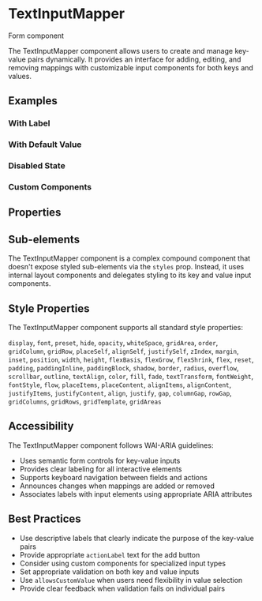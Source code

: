 
<Meta of={TextInputMapperStories} />

# TextInputMapper

<Badge variant="neutral">Form component</Badge>

The TextInputMapper component allows users to create and manage key-value pairs dynamically. It provides an interface for adding, editing, and removing mappings with customizable input components for both keys and values.

<Canvas of={TextInputMapperStories.Default} />

## Examples

### With Label

<Canvas of={TextInputMapperStories.WithLabel} />

### With Default Value

<Canvas of={TextInputMapperStories.WithDefaultValue} />

### Disabled State

<Canvas of={TextInputMapperStories.Disabled} />

### Custom Components

<Canvas of={TextInputMapperStories.CustomComponents} />

## Properties

<ArgTypes of={TextInputMapperStories} />

## Sub-elements

The TextInputMapper component is a complex compound component that doesn't expose styled sub-elements via the `styles` prop. Instead, it uses internal layout components and delegates styling to its key and value input components.

## Style Properties

The TextInputMapper component supports all standard style properties:

`display`, `font`, `preset`, `hide`, `opacity`, `whiteSpace`, `gridArea`, `order`, `gridColumn`, `gridRow`, `placeSelf`, `alignSelf`, `justifySelf`, `zIndex`, `margin`, `inset`, `position`, `width`, `height`, `flexBasis`, `flexGrow`, `flexShrink`, `flex`, `reset`, `padding`, `paddingInline`, `paddingBlock`, `shadow`, `border`, `radius`, `overflow`, `scrollbar`, `outline`, `textAlign`, `color`, `fill`, `fade`, `textTransform`, `fontWeight`, `fontStyle`, `flow`, `placeItems`, `placeContent`, `alignItems`, `alignContent`, `justifyItems`, `justifyContent`, `align`, `justify`, `gap`, `columnGap`, `rowGap`, `gridColumns`, `gridRows`, `gridTemplate`, `gridAreas`

## Accessibility

The TextInputMapper component follows WAI-ARIA guidelines:

- Uses semantic form controls for key-value inputs
- Provides clear labeling for all interactive elements
- Supports keyboard navigation between fields and actions
- Announces changes when mappings are added or removed
- Associates labels with input elements using appropriate ARIA attributes

## Best Practices

- Use descriptive labels that clearly indicate the purpose of the key-value pairs
- Provide appropriate `actionLabel` text for the add button
- Consider using custom components for specialized input types
- Set appropriate validation on both key and value inputs
- Use `allowsCustomValue` when users need flexibility in value selection
- Provide clear feedback when validation fails on individual pairs
